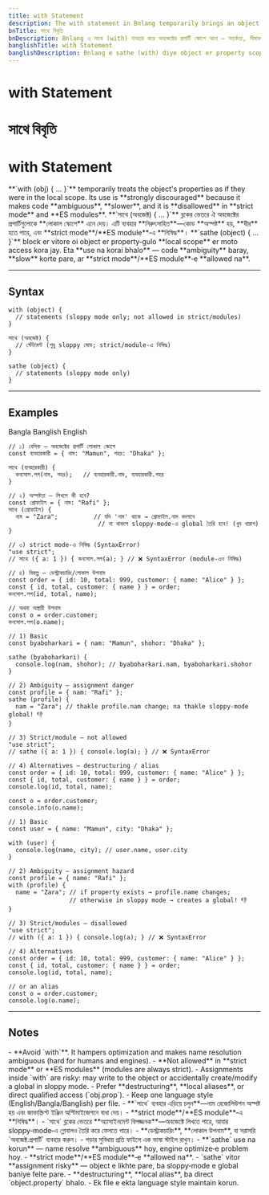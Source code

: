 ```yaml
---
title: with Statement
description: The with statement in Bnlang temporarily brings an object's properties into scope. Use is discouraged; not allowed in strict mode or modules.
bnTitle: সাথে বিবৃতি
bnDescription: Bnlang এ সাথে (with) ব্যবহার করে অবজেক্টের প্রপার্টি স্কোপে আনা — সতর্কতা, সীমাবদ্ধতা এবং বিকল্প পদ্ধতি।
banglishTitle: with Statement
banglishDescription: Bnlang e sathe (with) diye object er property scope e ana — warnings, limits, and alternatives.
---
```


# <I18nEnglish>with Statement</I18nEnglish>
# <I18nBangla>সাথে বিবৃতি</I18nBangla>
# <I18nBanglish>with Statement</I18nBanglish>

<I18nEnglish>
**`with (obj) { ... }`** temporarily treats the object's properties as if they were in the local scope.  
Its use is **strongly discouraged** because it makes code **ambiguous**, **slower**, and it is **disallowed** in **strict mode** and **ES modules**.
</I18nEnglish>

<I18nBangla>
**`সাথে (অবজেক্ট) { ... }`** ব্লকের ভেতরে ঐ অবজেক্টের প্রপার্টিগুলোকে **লোকাল স্কোপে** এনে দেয়।  
এটি ব্যবহার **নিরুৎসাহিত**—কোড **অস্পষ্ট** হয়, **ধীর** হতে পারে, এবং **strict mode**/**ES module**‑এ **নিষিদ্ধ**।
</I18nBangla>

<I18nBanglish>
**`sathe (object) { ... }`** block er vitore oi object er property‑gulo **local scope** er moto access kora jay.  
Eta **use na korai bhalo** — code **ambiguity** baray, **slow** korte pare, ar **strict mode**/**ES module**‑e **allowed na**.
</I18nBanglish>

---

## Syntax

<I18nEnglish>

```bnl
with (object) {
  // statements (sloppy mode only; not allowed in strict/modules)
}
```
</I18nEnglish>

<I18nBangla>

```bnl
সাথে (অবজেক্ট) {
  // স্টেটমেন্ট (শুধু sloppy মোড; strict/module‑এ নিষিদ্ধ)
}
```
</I18nBangla>

<I18nBanglish>

```bnl
sathe (object) {
  // statements (sloppy mode only)
}
```
</I18nBanglish>

---

## Examples

<Tabs defaultValue="bangla" className="w-full">
  <TabsList>
    <TabsTrigger value="bangla">Bangla</TabsTrigger>
    <TabsTrigger value="banglish">Banglish</TabsTrigger>
    <TabsTrigger value="english">English</TabsTrigger>
  </TabsList>

  <TabsContent value="bangla">

```bnl
// ১) বেসিক — অবজেক্টের প্রপার্টি লোকাল স্কোপে
const ব্যবহারকারী = { নাম: "Mamun", শহর: "Dhaka" };

সাথে (ব্যবহারকারী) {
  কনসোল.লগ(নাম, শহর);   // ব্যবহারকারী.নাম, ব্যবহারকারী.শহর
}

// ২) অস্পষ্টতা — লিখলে কী হবে?
const প্রোফাইল = { নাম: "Rafi" };
সাথে (প্রোফাইল) {
  নাম = "Zara";          // যদি 'নাম' থাকে → প্রোফাইল.নাম বদলাবে
                         // না থাকলে sloppy‑mode‑এ global তৈরি হবে! (খুব খারাপ)
}

// ৩) strict mode‑এ নিষিদ্ধ (SyntaxError)
"use strict";
// সাথে ({ a: 1 }) { কনসোল.লগ(a); } // ❌ SyntaxError (module‑এও নিষিদ্ধ)

// ৪) বিকল্প — ডেস্ট্রাকচারিং/লোকাল উপনাম
const order = { id: 10, total: 999, customer: { name: "Alice" } };
const { id, total, customer: { name } } = order;
কনসোল.লগ(id, total, name);

// অথবা অস্থায়ী উপনাম
const o = order.customer;
কনসোল.লগ(o.name);
```
  </TabsContent>

  <TabsContent value="banglish">

```bnl
// 1) Basic
const byaboharkari = { nam: "Mamun", shohor: "Dhaka" };

sathe (byaboharkari) {
  console.log(nam, shohor); // byaboharkari.nam, byaboharkari.shohor
}

// 2) Ambiguity — assignment danger
const profile = { nam: "Rafi" };
sathe (profile) {
  nam = "Zara"; // thakle profile.nam change; na thakle sloppy‑mode global! 👎
}

// 3) Strict/module — not allowed
"use strict";
// sathe ({ a: 1 }) { console.log(a); } // ❌ SyntaxError

// 4) Alternatives — destructuring / alias
const order = { id: 10, total: 999, customer: { name: "Alice" } };
const { id, total, customer: { name } } = order;
console.log(id, total, name);

const o = order.customer;
console.info(o.name);
```
  </TabsContent>

  <TabsContent value="english">

```bnl
// 1) Basic
const user = { name: "Mamun", city: "Dhaka" };

with (user) {
  console.log(name, city); // user.name, user.city
}

// 2) Ambiguity — assignment hazard
const profile = { name: "Rafi" };
with (profile) {
  name = "Zara"; // if property exists → profile.name changes;
                 // otherwise in sloppy mode → creates a global! 👎
}

// 3) Strict/modules — disallowed
"use strict";
// with ({ a: 1 }) { console.log(a); } // ❌ SyntaxError

// 4) Alternatives
const order = { id: 10, total: 999, customer: { name: "Alice" } };
const { id, total, customer: { name } } = order;
console.log(id, total, name);

// or an alias
const o = order.customer;
console.log(o.name);
```
  </TabsContent>
</Tabs>

---

## Notes

<I18nEnglish>
- **Avoid `with`**. It hampers optimization and makes name resolution ambiguous (hard for humans and engines).  
- **Not allowed** in **strict mode** or **ES modules** (modules are always strict).  
- Assignments inside `with` are risky: may write to the object or accidentally create/modify a global in sloppy mode.  
- Prefer **destructuring**, **local aliases**, or direct qualified access (`obj.prop`).  
- Keep one language style (English/Bangla/Banglish) per file.
</I18nEnglish>

<I18nBangla>
- **`সাথে` ব্যবহার এড়িয়ে চলুন**—নাম রেজোলিউশন অস্পষ্ট হয় এবং জাভাস্ক্রিপ্ট ইঞ্জিন অপ্টিমাইজেশনে বাধা দেয়।  
- **strict mode**/**ES module**‑এ **নিষিদ্ধ**।  
- `সাথে` ব্লকের ভেতরে **অ্যাসাইনমেন্ট বিপজ্জনক**—অবজেক্টে লিখতে পারে, আবার sloppy‑mode‑এ গ্লোবালও তৈরি করে ফেলতে পারে।  
- **ডেস্ট্রাকচারিং**, **লোকাল উপনাম**, বা সরাসরি `অবজেক্ট.প্রপার্টি` ব্যবহার করুন।  
- পড়ার সুবিধায় প্রতি ফাইলে এক ভাষা স্টাইল রাখুন।
</I18nBangla>

<I18nBanglish>
- **`sathe` use na korun** — name resolve **ambiguous** hoy, engine optimize‑e problem hoy.  
- **strict mode**/**ES module**‑e **allowed na**.  
- `sathe` vitor **assignment risky** — object e likhte pare, ba sloppy‑mode e global baniye felte pare.  
- **destructuring**, **local alias**, ba direct `object.property` bhalo.  
- Ek file e ekta language style maintain korun.
</I18nBanglish>
